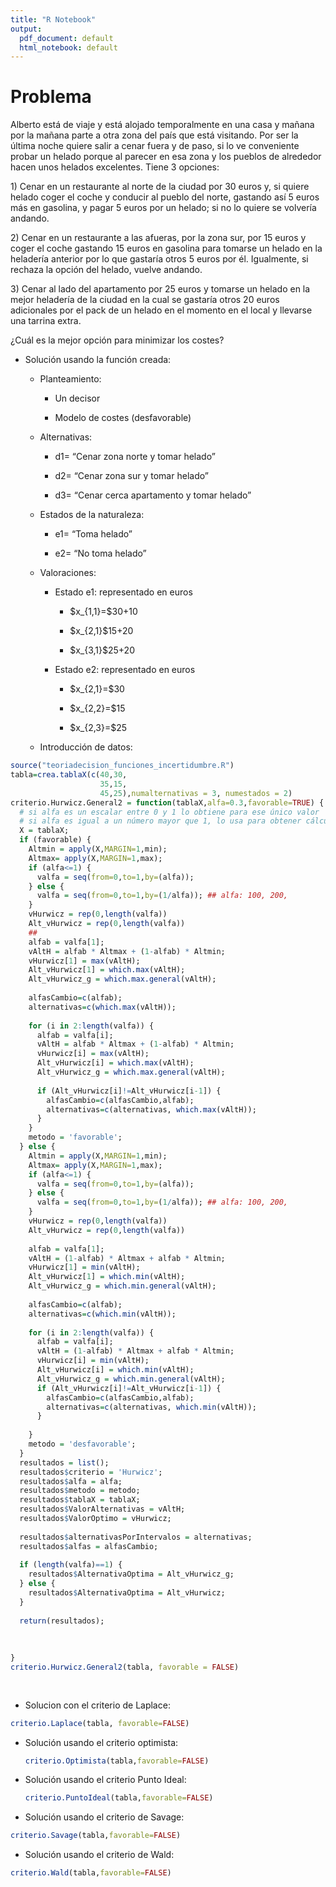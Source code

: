 ---
title: "R Notebook"
output:
  pdf_document: default
  html_notebook: default
---

# Problema

Alberto está de viaje y está alojado temporalmente en una casa y mañana por la mañana parte a otra zona del país que está visitando. Por ser la última noche quiere salir a cenar fuera y de paso, si lo ve conveniente probar un helado porque al parecer en esa zona y los pueblos de alrededor hacen unos helados excelentes. Tiene 3 opciones:

1\) Cenar en un restaurante al norte de la ciudad por 30 euros y, si quiere helado coger el coche y conducir al pueblo del norte, gastando así 5 euros más en gasolina, y pagar 5 euros por un helado; si no lo quiere se volvería andando.

2\) Cenar en un restaurante a las afueras, por la zona sur, por 15 euros y coger el coche gastando 15 euros en gasolina para tomarse un helado en la heladería anterior por lo que gastaría otros 5 euros por él. Igualmente, si rechaza la opción del helado, vuelve andando.

3\) Cenar al lado del apartamento por 25 euros y tomarse un helado en la mejor heladería de la ciudad en la cual se gastaría otros 20 euros adicionales por el pack de un helado en el momento en el local y llevarse una tarrina extra.

¿Cuál es la mejor opción para minimizar los costes?

-   Solución usando la función creada:

    -   Planteamiento:

        -   Un decisor

        -   Modelo de costes (desfavorable)

    -   Alternativas:

        -   d1= "Cenar zona norte y tomar helado"

        -   d2= "Cenar zona sur y tomar helado"

        -   d3= "Cenar cerca apartamento y tomar helado"

    -   Estados de la naturaleza:

        -   e1= "Toma helado"

        -   e2= "No toma helado"

    -   Valoraciones:

        -   Estado e1: representado en euros

            -   \$x\_{1,1}=\$30+10

            -   \$x\_{2,1}\$15+20

            -   \$x\_{3,1}\$25+20

        -   Estado e2: representado en euros

            -   \$x\_{2,1}=\$30

            -   \$x\_{2,2}=\$15

            -   \$x\_{2,3}=\$25

    -   Introducción de datos:

```{r}
source("teoriadecision_funciones_incertidumbre.R")
tabla=crea.tablaX(c(40,30,
                    35,15,
                    45,25),numalternativas = 3, numestados = 2)
criterio.Hurwicz.General2 = function(tablaX,alfa=0.3,favorable=TRUE) {
  # si alfa es un escalar entre 0 y 1 lo obtiene para ese único valor
  # si alfa es igual a un número mayor que 1, lo usa para obtener cálculos para dividir el rango 0-1
  X = tablaX;
  if (favorable) {
    Altmin = apply(X,MARGIN=1,min);
    Altmax= apply(X,MARGIN=1,max);
    if (alfa<=1) {
      valfa = seq(from=0,to=1,by=(alfa));
    } else {
      valfa = seq(from=0,to=1,by=(1/alfa)); ## alfa: 100, 200,
    }
    vHurwicz = rep(0,length(valfa))
    Alt_vHurwicz = rep(0,length(valfa))
    ##
    alfab = valfa[1];
    vAltH = alfab * Altmax + (1-alfab) * Altmin;
    vHurwicz[1] = max(vAltH);
    Alt_vHurwicz[1] = which.max(vAltH);
    Alt_vHurwicz_g = which.max.general(vAltH);
    
    alfasCambio=c(alfab);
    alternativas=c(which.max(vAltH));
    
    for (i in 2:length(valfa)) {
      alfab = valfa[i];
      vAltH = alfab * Altmax + (1-alfab) * Altmin;
      vHurwicz[i] = max(vAltH);
      Alt_vHurwicz[i] = which.max(vAltH);
      Alt_vHurwicz_g = which.max.general(vAltH);
      
      if (Alt_vHurwicz[i]!=Alt_vHurwicz[i-1]) {
        alfasCambio=c(alfasCambio,alfab);
        alternativas=c(alternativas, which.max(vAltH));
      }
    }
    metodo = 'favorable';
  } else {
    Altmin = apply(X,MARGIN=1,min);
    Altmax= apply(X,MARGIN=1,max);
    if (alfa<=1) {
      valfa = seq(from=0,to=1,by=(alfa));
    } else {
      valfa = seq(from=0,to=1,by=(1/alfa)); ## alfa: 100, 200,
    }
    vHurwicz = rep(0,length(valfa))
    Alt_vHurwicz = rep(0,length(valfa))
    
    alfab = valfa[1];
    vAltH = (1-alfab) * Altmax + alfab * Altmin;
    vHurwicz[1] = min(vAltH);
    Alt_vHurwicz[1] = which.min(vAltH);
    Alt_vHurwicz_g = which.min.general(vAltH);
    
    alfasCambio=c(alfab);
    alternativas=c(which.min(vAltH));
    
    for (i in 2:length(valfa)) {
      alfab = valfa[i];
      vAltH = (1-alfab) * Altmax + alfab * Altmin;
      vHurwicz[i] = min(vAltH);
      Alt_vHurwicz[i] = which.min(vAltH);
      Alt_vHurwicz_g = which.min.general(vAltH);
      if (Alt_vHurwicz[i]!=Alt_vHurwicz[i-1]) {
        alfasCambio=c(alfasCambio,alfab);
        alternativas=c(alternativas, which.min(vAltH));
      }
      
    }
    metodo = 'desfavorable';
  }
  resultados = list();
  resultados$criterio = 'Hurwicz';
  resultados$alfa = alfa;
  resultados$metodo = metodo;
  resultados$tablaX = tablaX;
  resultados$ValorAlternativas = vAltH;
  resultados$ValorOptimo = vHurwicz;
  
  resultados$alternativasPorIntervalos = alternativas;
  resultados$alfas = alfasCambio;
  
  if (length(valfa)==1) {
    resultados$AlternativaOptima = Alt_vHurwicz_g;
  } else {
    resultados$AlternativaOptima = Alt_vHurwicz;
  }
  
  return(resultados);
  
  
  
}
criterio.Hurwicz.General2(tabla, favorable = FALSE)
                          
                        
```

-   Solucion con el criterio de Laplace:

```{r}

criterio.Laplace(tabla, favorable=FALSE)
```

-   Solución usando el criterio optimista:

    ```{r}
    criterio.Optimista(tabla,favorable=FALSE)
    ```

-   Solución usando el criterio Punto Ideal:

    ```{r}
    criterio.PuntoIdeal(tabla,favorable=FALSE)
    ```

-   Solución usando el criterio de Savage:

```{r}
criterio.Savage(tabla,favorable=FALSE)
```

-   Solución usando el criterio de Wald:

```{r}
criterio.Wald(tabla,favorable=FALSE)
```
